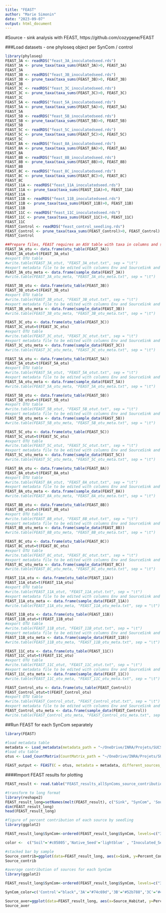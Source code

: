 ```yaml
---
title: "FEAST"
author: "Marie Simonin"
date: "2023-09-07"
output: html_document
---
```


#Source - sink analysis with FEAST, https://github.com/cozygene/FEAST

###Load datasets - one phyloseq object per SynCom / control
```r
library(phyloseq)
FEAST_3A <- readRDS("feast_3A_inoculatedseed.rds")
FEAST_3A <- prune_taxa(taxa_sums(FEAST_3A)>0, FEAST_3A)
FEAST_3A
FEAST_3B <- readRDS("feast_3B_inoculatedseed.rds")
FEAST_3B <- prune_taxa(taxa_sums(FEAST_3B)>0, FEAST_3B)
FEAST_3B
FEAST_3C <- readRDS("feast_3C_inoculatedseed.rds")
FEAST_3C <- prune_taxa(taxa_sums(FEAST_3C)>0, FEAST_3C)
FEAST_3C
FEAST_5A <- readRDS("feast_5A_inoculatedseed.rds")
FEAST_5A <- prune_taxa(taxa_sums(FEAST_5A)>0, FEAST_5A)
FEAST_5A
FEAST_5B <- readRDS("feast_5B_inoculatedseed.rds")
FEAST_5B <- prune_taxa(taxa_sums(FEAST_5B)>0, FEAST_5B)
FEAST_5B
FEAST_5C <- readRDS("feast_5C_inoculatedseed.rds")
FEAST_5C <- prune_taxa(taxa_sums(FEAST_5C)>0, FEAST_5C)
FEAST_5C
FEAST_8A <- readRDS("feast_8A_inoculatedseed.rds")
FEAST_8A <- prune_taxa(taxa_sums(FEAST_8A)>0, FEAST_8A)
FEAST_8A
FEAST_8B <- readRDS("feast_8B_inoculatedseed.rds")
FEAST_8B <- prune_taxa(taxa_sums(FEAST_8B)>0, FEAST_8B)
FEAST_8B
FEAST_8C <- readRDS("feast_8C_inoculatedseed.rds")
FEAST_8C <- prune_taxa(taxa_sums(FEAST_8C)>0, FEAST_8C)
FEAST_8C
FEAST_11A <- readRDS("feast_11A_inoculatedseed.rds")
FEAST_11A <- prune_taxa(taxa_sums(FEAST_11A)>0, FEAST_11A)
FEAST_11A
FEAST_11B <- readRDS("feast_11B_inoculatedseed.rds")
FEAST_11B <- prune_taxa(taxa_sums(FEAST_11B)>0, FEAST_11B)
FEAST_11B
FEAST_11C <- readRDS("feast_11C_inoculatedseed.rds")
FEAST_11C <- prune_taxa(taxa_sums(FEAST_11C)>0, FEAST_11C)
FEAST_11C
FEAST_Control <- readRDS("feast_control_seedling.rds")
FEAST_Control <- prune_taxa(taxa_sums(FEAST_Control)>0, FEAST_Control)
FEAST_Control

##Prepare files, FEAST requires an ASV table with taxa in columns and samples in rows and a metadata table with 4 columns : SampleID, Env, SourceSink, id
FEAST_3A_otu <- data.frame(otu_table(FEAST_3A))
FEAST_3A_otut=t(FEAST_3A_otu)
#export OTU table
#write.table(FEAST_3A_otut, "FEAST_3A_otut.txt", sep = "\t")
#export metadata file to be edited with columns Env and SourceSink and id 
FEAST_3A_otu_meta <- data.frame(sample_data(FEAST_3A))
#write.table(FEAST_3A_otu_meta, "FEAST_3A_otu_meta.txt", sep = "\t")

FEAST_3B_otu <- data.frame(otu_table(FEAST_3B))
FEAST_3B_otut=t(FEAST_3B_otu)
#export OTU table
#write.table(FEAST_3B_otut, "FEAST_3B_otut.txt", sep = "\t")
#export metadata file to be edited with columns Env and SourceSink and id 
FEAST_3B_otu_meta <- data.frame(sample_data(FEAST_3B))
#write.table(FEAST_3B_otu_meta, "FEAST_3B_otu_meta.txt", sep = "\t")

FEAST_3C_otu <- data.frame(otu_table(FEAST_3C))
FEAST_3C_otut=t(FEAST_3C_otu)
#export OTU table
#write.table(FEAST_3C_otut, "FEAST_3C_otut.txt", sep = "\t")
#export metadata file to be edited with columns Env and SourceSink and id 
FEAST_3C_otu_meta <- data.frame(sample_data(FEAST_3C))
#write.table(FEAST_3C_otu_meta, "FEAST_3C_otu_meta.txt", sep = "\t")

FEAST_5A_otu <- data.frame(otu_table(FEAST_5A))
FEAST_5A_otut=t(FEAST_5A_otu)
#export OTU table
#write.table(FEAST_5A_otut, "FEAST_5A_otut.txt", sep = "\t")
#export metadata file to be edited with columns Env and SourceSink and id 
FEAST_5A_otu_meta <- data.frame(sample_data(FEAST_5A))
#write.table(FEAST_5A_otu_meta, "FEAST_5A_otu_meta.txt", sep = "\t")

FEAST_5B_otu <- data.frame(otu_table(FEAST_5B))
FEAST_5B_otut=t(FEAST_5B_otu)
#export OTU table
#write.table(FEAST_5B_otut, "FEAST_5B_otut.txt", sep = "\t")
#export metadata file to be edited with columns Env and SourceSink and id 
FEAST_5B_otu_meta <- data.frame(sample_data(FEAST_5B))
#write.table(FEAST_5B_otu_meta, "FEAST_5B_otu_meta.txt", sep = "\t")

FEAST_5C_otu <- data.frame(otu_table(FEAST_5C))
FEAST_5C_otut=t(FEAST_5C_otu)
#export OTU table
#write.table(FEAST_5C_otut, "FEAST_5C_otut.txt", sep = "\t")
#export metadata file to be edited with columns Env and SourceSink and id 
FEAST_5C_otu_meta <- data.frame(sample_data(FEAST_5C))
#write.table(FEAST_5C_otu_meta, "FEAST_5C_otu_meta.txt", sep = "\t")

FEAST_8A_otu <- data.frame(otu_table(FEAST_8A))
FEAST_8A_otut=t(FEAST_8A_otu)
#export OTU table
#write.table(FEAST_8A_otut, "FEAST_8A_otut.txt", sep = "\t")
#export metadata file to be edited with columns Env and SourceSink and id 
FEAST_8A_otu_meta <- data.frame(sample_data(FEAST_8A))
#write.table(FEAST_8A_otu_meta, "FEAST_8A_otu_meta.txt", sep = "\t")

FEAST_8B_otu <- data.frame(otu_table(FEAST_8B))
FEAST_8B_otut=t(FEAST_8B_otu)
#export OTU table
#write.table(FEAST_8B_otut, "FEAST_8B_otut.txt", sep = "\t")
#export metadata file to be edited with columns Env and SourceSink and id 
FEAST_8B_otu_meta <- data.frame(sample_data(FEAST_8B))
#write.table(FEAST_8B_otu_meta, "FEAST_8B_otu_meta.txt", sep = "\t")

FEAST_8C_otu <- data.frame(otu_table(FEAST_8C))
FEAST_8C_otut=t(FEAST_8C_otu)
#export OTU table
#write.table(FEAST_8C_otut, "FEAST_8C_otut.txt", sep = "\t")
#export metadata file to be edited with columns Env and SourceSink and id 
FEAST_8C_otu_meta <- data.frame(sample_data(FEAST_8C))
#write.table(FEAST_8C_otu_meta, "FEAST_8C_otu_meta.txt", sep = "\t")

FEAST_11A_otu <- data.frame(otu_table(FEAST_11A))
FEAST_11A_otut=t(FEAST_11A_otu)
#export OTU table
#write.table(FEAST_11A_otut, "FEAST_11A_otut.txt", sep = "\t")
#export metadata file to be edited with columns Env and SourceSink and id 
FEAST_11A_otu_meta <- data.frame(sample_data(FEAST_11A))
#write.table(FEAST_11A_otu_meta, "FEAST_11A_otu_meta.txt", sep = "\t")

FEAST_11B_otu <- data.frame(otu_table(FEAST_11B))
FEAST_11B_otut=t(FEAST_11B_otu)
#export OTU table
#write.table(FEAST_11B_otut, "FEAST_11B_otut.txt", sep = "\t")
#export metadata file to be edited with columns Env and SourceSink and id 
FEAST_11B_otu_meta <- data.frame(sample_data(FEAST_11B))
#write.table(FEAST_11B_otu_meta, "FEAST_11B_otu_meta.txt", sep = "\t")

FEAST_11C_otu <- data.frame(otu_table(FEAST_11C))
FEAST_11C_otut=t(FEAST_11C_otu)
#export OTU table
#write.table(FEAST_11C_otut, "FEAST_11C_otut.txt", sep = "\t")
#export metadata file to be edited with columns Env and SourceSink and id 
FEAST_11C_otu_meta <- data.frame(sample_data(FEAST_11C))
#write.table(FEAST_11C_otu_meta, "FEAST_11C_otu_meta.txt", sep = "\t")

FEAST_Control_otu <- data.frame(otu_table(FEAST_Control))
FEAST_Control_otut=t(FEAST_Control_otu)
#export OTU table
#write.table(FEAST_Control_otut, "FEAST_Control_otut.txt", sep = "\t")
#export metadata file to be edited with columns Env and SourceSink and id 
FEAST_Control_otu_meta <- data.frame(sample_data(FEAST_Control))
#write.table(FEAST_Control_otu_meta, "FEAST_Control_otu_meta.txt", sep = "\t")
```

##Run FEAST for each SynCom separately
```r
library(FEAST)

#load metadata table
metadata <- Load_metadata(metadata_path = "~/OneDrive/INRA/Projets/SUCSEED/Thèse Gontran/FEAST/FEAST_8A_otu_meta.txt")
#load otu table
otus <- Load_CountMatrix(CountMatrix_path = "~/OneDrive/INRA/Projets/SUCSEED/Thèse Gontran/FEAST/FEAST_8A_otut.txt")

FEAST_output <- FEAST(C = otus, metadata = metadata, different_sources_flag = 0, dir_path = "./", outfile="FEAST_results_8A.txt")
```

####Import FEAST results for plotting
```r
FEAST_result <- read.table("FEAST_results_allSynComs_source_contributions_matrix.txt", header=TRUE, check.names = FALSE, sep = "\t")

#transform to long format
library(reshape2)
FEAST_result_long=setNames(melt(FEAST_result), c("Sink", "SynCom", 'Source_Habitat', 'Percent_Contrib'))
dim(FEAST_result_long)
head(FEAST_result_long)

```

```r
#figure of percent contribution of each source by seedling
library(ggplot2)

FEAST_result_long$SynCom<-ordered(FEAST_result_long$SynCom, levels=c("3A", "3B", "3C", "5A", "5B", "5C", "8A", "8B", "8C", "11A", "11B", "11C", "Control"))

color <-  c("Soil"='#c05805','Native_Seed'='lightblue' , "Inoculated_Seed"="yellow", "Unknown"="black")

#stacked bar by sample
Source_contrib=ggplot(data=FEAST_result_long, aes(x=Sink, y=Percent_Contrib, fill=Source_Habitat)) + geom_bar(aes(), stat="identity", position="stack") + theme_classic()+xlab("Seedlings")+ylab("% Source Contribution")+ggtitle("Seedlings")+ guides(fill=guide_legend(title="Source Habitat"))+ theme(legend.text = element_text(color="black", size=10, face="bold"))+ theme(legend.title = element_text(color="black", size=12, face="bold"))	+ theme(axis.title = element_text(color="black", size=11, face="bold"))+ theme(axis.text = element_text(color="black", size=5, face="bold"))+facet_wrap(~SynCom, scales = "free", ncol = 4)+ theme(axis.text.x = element_text(angle = 90, hjust = 1))+scale_fill_manual(values = color)+ theme(strip.text.x = element_text(size=10, face = "bold")) + theme(legend.position = c(0.4, 0.1))
Source_contrib
```

```r
#average contribution of sources for each SynCom
library(ggplot2)

FEAST_result_long$SynCom<-ordered(FEAST_result_long$SynCom, levels=c("3A", "3B", "3C", "5A", "5B", "5C", "8A", "8B", "8C", "11A", "11B", "11C", "Control"))

SynCom_color=c('Control'="black",'3A'="#74c69d",'3B'="#52b788",'3C'="#40916c",'5A'="#61a5c2",'5B'="#468faf",'5C'="#2c7da0",'8A'="#a68a64",'8B'="#936639",'8C'="#7f4f24",'11A'="#bc3908",'11B'="#941b0c",'11C'="#621708")

Source_aver=ggplot(data=FEAST_result_long, aes(x=Source_Habitat, y=Percent_Contrib, fill=SynCom)) + geom_boxplot() + theme_classic()+xlab("Sources")+ylab("% Source Contribution")+ggtitle("Seedlings")+ guides(fill=guide_legend(title="SynComs"))+ theme(legend.text = element_text(color="black", size=10, face="bold"))+ theme(legend.title = element_text(color="black", size=12, face="bold"))	+ theme(axis.title = element_text(color="black", size=11, face="bold"))+ theme(axis.text = element_text(color="black", size=11, face="bold"))+scale_fill_manual(values = SynCom_color)+ scale_y_continuous(labels = scales::percent) 
Source_aver
```
